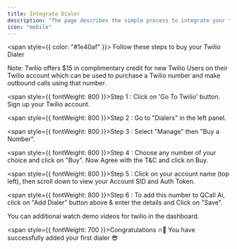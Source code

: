 ```yaml
---
title: Integrate Dialer
description: "The page describes the simple process to integrate your twilio number with your qcall ai account"
icon: "mobile"
---
```


<span style={{ color: "#1e40af" }}>
  Follow these steps to buy your Twilio Dialer
</span>

<Note>
  Note: Twilio offers $15 in complimentary credit for new Twilio Users on their
  Twilio account which can be used to purchase a Twilio number and make outbound
  calls using that number.
</Note>

<span style={{ fontWeight: 800 }}>Step 1 :</span> Click on 'Go To Twilio' button.
Sign up your Twilio account.

<span style={{ fontWeight: 800 }}>Step 2 :</span> Go to "Dialers" in the left panel.

<span style={{ fontWeight: 800 }}>Step 3 :</span> Select "Manage" then "Buy a Number".

<span style={{ fontWeight: 800 }}>Step 4 :</span> Choose any number of your choice
and click on "Buy". Now Agree with the T&C and click on Buy.

<span style={{ fontWeight: 800 }}>Step 5 :</span>
Click on your account name (top left), then scroll down to view your Account SID
and Auth Token.

<span style={{ fontWeight: 800 }}>Step 6 :</span> To add this number to QCall Ai,
click on "Add Dialer" button above & enter the details and Click on "Save".

<Note>You can additional watch demo videos for twilio in the dashboard.</Note>

<span style={{ fontWeight: 700 }}>Congratulations</span> 🔥🎉 You have successfully
added your first dialer 😎
